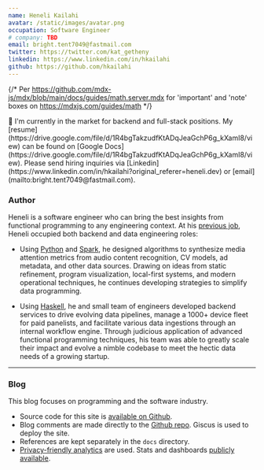 ```yaml
---
name: Heneli Kailahi
avatar: /static/images/avatar.png
occupation: Software Engineer
# company: TBD
email: bright.tent7049@fastmail.com
twitter: https://twitter.com/kat_getheny
linkedin: https://www.linkedin.com/in/hkailahi
github: https://github.com/hkailahi
---
```

{/* Per https://github.com/mdx-js/mdx/blob/main/docs/guides/math.server.mdx for 'important' and 'note' boxes on https://mdxjs.com/guides/math */}

<Note type='info'>
👋 I'm currently in the market for backend and full-stack positions. My [resume](https://drive.google.com/file/d/1R4bgTakzudfKtADqJeaGchP6g_kXamI8/view) can be found on [Google Docs](https://drive.google.com/file/d/1R4bgTakzudfKtADqJeaGchP6g_kXamI8/view). Please send hiring inquiries via [Linkedin](https://www.linkedin.com/in/hkailahi?original_referer=heneli.dev) or [email](mailto:bright.tent7049@fastmail.com).
</Note>

### Author

Heneli is a software engineer who can bring the best insights from functional programming to any engineering context. At his [previous job](https://www.tvisioninsights.com/), Heneli occupied both backend and data engineering roles:

* Using [Python](https://www.python.org/) and [Spark](https://spark.apache.org/), he designed algorithms to synthesize media attention metrics from audio content recognition, CV models, ad metadata, and other data sources. Drawing on ideas from static refinement, program visualization, local-first systems, and modern operational techniques, he continues developing strategies to simplify data programming.

* Using [Haskell](https://www.haskell.org/), he and small team of engineers developed backend services to drive evolving data pipelines, manage a 1000+ device fleet for paid panelists, and facilitate various data ingestions through an internal workflow engine. Through judicious application of advanced functional programming techniques, his team was able to greatly scale their impact and evolve a nimble codebase to meet the hectic data needs of a growing startup.

---

### Blog

This blog focuses on programming and the software industry.

- Source code for this site is [available on Github](https://github.com/hkailahi/heneli.dev).
- Blog comments are made directly to the [Github repo](https://github.com/hkailahi/heneli.dev/discussions). Giscus is used to deploy the site.
- References are kept separately in the `docs` directory.
- [Privacy-friendly analytics](https://plausible.io/privacy-focused-web-analytics) are used. Stats and dashboards [publicly available](https://plausible.io/heneli.dev/).
